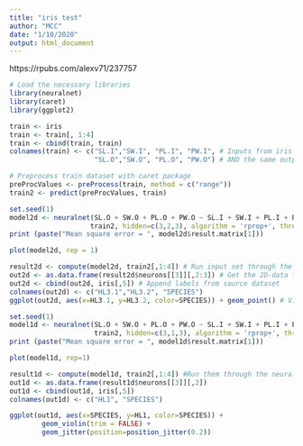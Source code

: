 ```yaml
---
title: "iris test"
author: "MCC"
date: "1/10/2020"
output: html_document
---
```


https://rpubs.com/alexv71/237757

```r
# Load the necessary libraries
library(neuralnet)
library(caret)
library(ggplot2)

```

```r
train <- iris
train <- train[, 1:4]
train <- cbind(train, train)
colnames(train) <- c("SL.I","SW.I", "PL.I", "PW.I", # Inputs from iris dataset...
                     "SL.O","SW.O", "PL.O", "PW.O") # AND the same outputs

# Preprocess train dataset with caret package
preProcValues <- preProcess(train, method = c("range"))
train2 <- predict(preProcValues, train)
```


```r
set.seed(1)
model2d <- neuralnet(SL.O + SW.O + PL.O + PW.O ~ SL.I + SW.I + PL.I + PW.I, 
                    train2, hidden=c(3,2,3), algorithm = 'rprop+', threshold = 0.01)
print (paste("Mean square error = ", model2d$result.matrix[1]))

plot(model2d, rep = 1)
```

```r
result2d <- compute(model2d, train2[,1:4]) # Run input set through the neural network
out2d <- as.data.frame(result2d$neurons[[3]][,2:3]) # Get the 2D-data from middle layer
out2d <- cbind(out2d, iris[,5]) # Append labels from source dataset
colnames(out2d) <- c("HL3.1","HL3.2", "SPECIES")
ggplot(out2d, aes(x=HL3.1, y=HL3.2, color=SPECIES)) + geom_point() # Visualize it

```

```r
set.seed(1)
model1d <- neuralnet(SL.O + SW.O + PL.O + PW.O ~ SL.I + SW.I + PL.I + PW.I, 
                     train2, hidden=c(3,1,3), algorithm = 'rprop+', threshold = 0.01)
print (paste("Mean square error = ", model1d$result.matrix[1]))

plot(model1d, rep=1)
```

```r
result1d <- compute(model1d, train2[,1:4]) #Run them through the neural network
out1d <- as.data.frame(result1d$neurons[[3]][,2])
out1d <- cbind(out1d, iris[,5])
colnames(out1d) <- c("HL1", "SPECIES")

ggplot(out1d, aes(x=SPECIES, y=HL1, color=SPECIES)) +
        geom_violin(trim = FALSE) +
        geom_jitter(position=position_jitter(0.2))
```
























